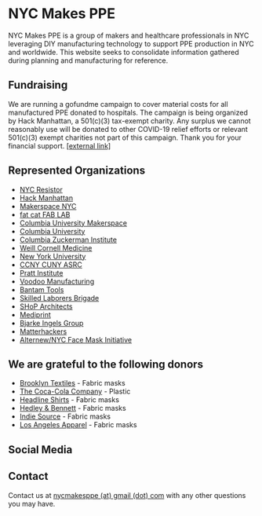 
# NYC Makes PPE

NYC Makes PPE is a group of makers and healthcare professionals in NYC leveraging DIY manufacturing technology to support PPE production in NYC and worldwide. This website seeks to consolidate information gathered during planning and manufacturing for reference.

## Fundraising

We are running a gofundme campaign to cover material costs for all manufactured PPE donated to hospitals. The campaign is being organized by Hack Manhattan, a 501(c)(3) tax-exempt charity. Any surplus we cannot reasonably use will be donated to other COVID-19 relief efforts or relevant 501(c)(3) exempt charities not part of this campaign. Thank you for your financial support. [\[external link\]](https://charity.gofundme.com/o/en/campaign/nyc-makes-ppe-covid-19)

## Represented Organizations

- [NYC Resistor](https://www.nycresistor.com)
- [Hack Manhattan](https://hackmanhattan.com)
- [Makerspace NYC](https://www.makerspace.nyc)
- [fat cat FAB LAB](https://www.fatcatfablab.org)
- [Columbia University Makerspace](https://make.columbia.edu)
- [Columbia University](https://columbia.edu)
- [Columbia Zuckerman Institute](https://zuckermaninstitute.columbia.edu)
- [Weill Cornell Medicine](https://weill.cornell.edu)
- [New York University](http://www.nyu.edu)
- [CCNY CUNY ASRC](https://asrc.gc.cuny.edu)
- [Pratt Institute](https://www.pratt.edu)
- [Voodoo Manufacturing](https://voodoomfg.com)
- [Bantam Tools](https://www.bantamtools.com)
- [Skilled Laborers Brigade](https://www.skilledlaborersbrigade.com)
- [SHoP Architects](https://www.skilledlaborersbrigade.com)
- [Mediprint](https://mediprint.us)
- [Bjarke Ingels Group](https://big.dk/#projects)
- [Matterhackers](https://www.matterhackers.com)
- [Alternew/NYC Face Mask Initiative](https://alternew.com/nyc-face-masks-initiative)


<div id="donors">

## We are grateful to the following donors

- [Brooklyn Textiles](https://bk-textiles.com/) - Fabric masks
- [The Coca-Cola Company](https://www.coca-colacompany.com/home) - Plastic
- [Headline Shirts](http://headlineshirts.net/) - Fabric masks
- [Hedley & Bennett](https://www.hedleyandbennett.com/) - Fabric masks
- [Indie Source](https://indiesource.com/) - Fabric masks
- [Los Angeles Apparel](https://losangelesapparel.net/) - Fabric masks

</div>

## Social Media

<Social />

## Contact

Contact us at [nycmakesppe (at) gmail (dot) com](mailto:nycmakesppe@gmail.com) with any other questions you may have.
